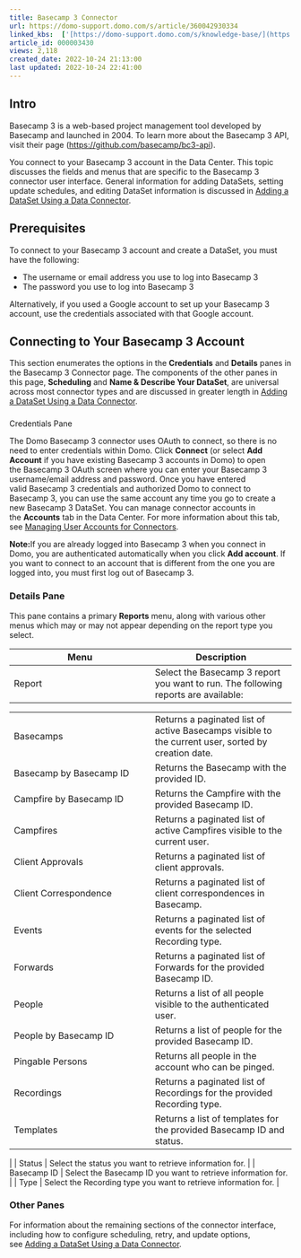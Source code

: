 ```yaml
---
title: Basecamp 3 Connector
url: https://domo-support.domo.com/s/article/360042930334
linked_kbs:  ['[https://domo-support.domo.com/s/knowledge-base/](https://domo-support.domo.com/s/knowledge-base/)', '[https://domo-support.domo.com/s/](https://domo-support.domo.com/s/)', '[https://domo-support.domo.com/s/topic/0TO5w000000ZammGAC](https://domo-support.domo.com/s/topic/0TO5w000000ZammGAC)', '[https://domo-support.domo.com/s/topic/0TO5w000000ZanLGAS](https://domo-support.domo.com/s/topic/0TO5w000000ZanLGAS)', '[https://domo-support.domo.com/s/topic/0TO5w000000ZaoQGAS](https://domo-support.domo.com/s/topic/0TO5w000000ZaoQGAS)', '[https://domo-support.domo.com/s/article/360042926274](https://domo-support.domo.com/s/article/360042926274)', '[https://domo-support.domo.com/s/article/360042926054](https://domo-support.domo.com/s/article/360042926054)', '[https://domo-support.domo.com/s/article/360042930334](https://domo-support.domo.com/s/article/360042930334)', '[https://domo-support.domo.com/s/topic/0TO5w000000ZaoQGAS/api-connectors](https://domo-support.domo.com/s/topic/0TO5w000000ZaoQGAS/api-connectors)', '[https://domo-support.domo.com/s/article/360043429933](https://domo-support.domo.com/s/article/360043429933)', '[https://domo-support.domo.com/s/article/360043429953](https://domo-support.domo.com/s/article/360043429953)', '[https://domo-support.domo.com/s/article/360042925494](https://domo-support.domo.com/s/article/360042925494)', '[https://domo-support.domo.com/s/article/360043429913](https://domo-support.domo.com/s/article/360043429913)', '[https://domo-support.domo.com/s/article/4408174643607](https://domo-support.domo.com/s/article/4408174643607)', '[https://domo-support.domo.com/s/login/](https://domo-support.domo.com/s/login/)']
article_id: 000003430
views: 2,118
created_date: 2022-10-24 21:13:00
last updated: 2022-10-24 22:41:00
---
```




Intro
-----


Basecamp 3 is a web-based project management tool developed by Basecamp and launched in 2004. To learn more about the Basecamp 3 API, visit their page ([https://github.com/basecamp/bc3-api](https://github.com/basecamp/bc3-api "https://github.com/basecamp/bc3-api")).


You connect to your Basecamp 3 account in the Data Center. This topic discusses the fields and menus that are specific to the Basecamp 3 connector user interface. General information for adding DataSets, setting update schedules, and editing DataSet information is discussed in [Adding a DataSet Using a Data Connector](/s/article/360042926274).


Prerequisites
-------------


To connect to your Basecamp 3 account and create a DataSet, you must have the following:


* The username or email address you use to log into Basecamp 3
* The password you use to log into Basecamp 3


Alternatively, if you used a Google account to set up your Basecamp 3 account, use the credentials associated with that Google account.


Connecting to Your Basecamp 3 Account
-------------------------------------


This section enumerates the options in the **Credentials** and **Details** panes in the Basecamp 3 Connector page. The components of the other panes in this page, **Scheduling** and **Name & Describe Your DataSet**, are universal across most connector types and are discussed in greater length in [Adding a DataSet Using a Data Connector](/s/article/360042926274 "Adding a DataSet Using a Data Connector").


### 
Credentials Pane


The Domo Basecamp 3 connector uses OAuth to connect, so there is no need to enter credentials within Domo. Click **Connect** (or select **Add Account** if you have existing Basecamp 3 accounts in Domo) to open the Basecamp 3 OAuth screen where you can enter your Basecamp 3 username/email address and password. Once you have entered valid Basecamp 3 credentials and authorized Domo to connect to Basecamp 3, you can use the same account any time you go to create a new Basecamp 3 DataSet. You can manage connector accounts in the **Accounts** tab in the Data Center. For more information about this tab, see [Managing User Accounts for Connectors](/s/article/360042926054 "Managing User Accounts for Connectors").




 


**Note:**If you are already logged into Basecamp 3 when you connect in Domo, you are authenticated automatically when you click **Add account**. If you want to connect to an account that is different from the one you are logged into, you must first log out of Basecamp 3.



### Details Pane


This pane contains a primary **Reports** menu, along with various other menus which may or may not appear depending on the report type you select.




| Menu | Description |
| --- | --- |
| Report | Select the Basecamp 3 report you want to run. The following reports are available:

|  |  |
| --- | --- |
| Basecamps | Returns a paginated list of active Basecamps visible to the current user, sorted by creation date. |
| Basecamp by Basecamp ID | Returns the Basecamp with the provided ID. |
| Campfire by Basecamp ID | Returns the Campfire with the provided Basecamp ID. |
| Campfires | Returns a paginated list of active Campfires visible to the current user. |
| Client Approvals | Returns a paginated list of client approvals. |
| Client Correspondence | Returns a paginated list of client correspondences in Basecamp. |
| Events | Returns a paginated list of events for the selected Recording type. |
| Forwards | Returns a paginated list of Forwards for the provided Basecamp ID. |
| People | Returns a list of all people visible to the authenticated user. |
| People by Basecamp ID | Returns a list of people for the provided Basecamp ID. |
| Pingable Persons | Returns all people in the account who can be pinged. |
| Recordings | Returns a paginated list of Recordings for the provided Recording type. |
| Templates | Returns a list of templates for the provided Basecamp ID and status. |

 |
| Status | Select the status you want to retrieve information for. |
| Basecamp ID | Select the Basecamp ID you want to retrieve information for. |
| Type | Select the Recording type you want to retrieve information for. |


### Other Panes


For information about the remaining sections of the connector interface, including how to configure scheduling, retry, and update options, see [Adding a DataSet Using a Data Connector](/s/article/360042926274).

